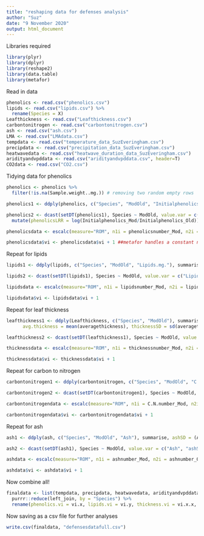 ---
title: "reshaping data for defenses analysis"
author: "Suz"
date: "9 November 2020"
output: html_document
---

Libraries required

```{r}
library(plyr)
library(dplyr)
library(reshape2)
library(data.table)
library(metafor)
```

Read in data
```{r}
phenolics <- read.csv("phenolics.csv")
lipids <- read.csv("lipids.csv") %>%
  rename(Species = X)
Leafthickness <- read.csv("Leafthickness.csv")
carbontonitrogen <- read.csv("carbontonitrogen.csv")
ash <- read.csv("ash.csv")
LMA <- read.csv("LMAdata.csv")
tempdata <- read.csv("temperature_data_SuzEveringham.csv")
precipdata <- read.csv("precipitation_data_SuzEveringham.csv")
heatwavedata <- read.csv("heatwave_duration_data_SuzEveringham.csv")
aridityandvpddata <- read.csv("aridityandvpddata.csv", header=T)
CO2data <- read.csv("CO2.csv")
```

Tidying data for phenolics

```{r}
phenolics <- phenolics %>%
  filter(!is.na(Sample.weight..mg.)) # removing two random empty rows 

phenolics1 <- ddply(phenolics, c("Species", "ModOld", "Initialphenolics"), summarise, PhenolicsSD = (Initialphenolics)*0, phenolicsnumber = dplyr::n()) #just trying to do a trick to make SD = 0 to work in metafor,               otherwise doing SD normally gives NAs

phenolics2 <- dcast(setDT(phenolics1), Species ~ ModOld, value.var = c("Initialphenolics", "PhenolicsSD", "phenolicsnumber")) %>%
  mutate(phenolicsLRR = log(Initialphenolics_Mod/Initialphenolics_Old))

phenolicsdata <- escalc(measure="ROM", n1i = phenolicsnumber_Mod, n2i = phenolicsnumber_Old, m1i = Initialphenolics_Mod, m2i = Initialphenolics_Old, sd1i = PhenolicsSD_Mod, sd2i = PhenolicsSD_Old, data = phenolics2)

phenolicsdata$vi <- phenolicsdata$vi + 1 ##metafor handles a constant number of 1 for variance                                    #but wont really handle a constant variance of 0
```

Repeat for lipids

```{r}
lipids1 <- ddply(lipids, c("Species", "ModOld", "Lipids.mg."), summarise, lipidsSD = (Lipids.mg.)*0, lipidsnumber = dplyr::n())

lipids2 <- dcast(setDT(lipids1), Species ~ ModOld, value.var = c("Lipids.mg.", "lipidsSD", "lipidsnumber")) %>% mutate(lipidsLRR = log(Lipids.mg._Mod/Lipids.mg._Old))

lipidsdata <- escalc(measure="ROM", n1i = lipidsnumber_Mod, n2i = lipidsnumber_Old, m1i = Lipids.mg._Mod, m2i = Lipids.mg._Old, sd1i = lipidsSD_Mod, sd2i = lipidsSD_Old, data = lipids2)

lipidsdata$vi <- lipidsdata$vi + 1
```

Repeat for leaf thickness

```{r}
leafthickness1 <- ddply(Leafthickness, c("Species", "ModOld"), summarise,  
      avg.thickness = mean(averagethickness), thicknessSD = sd(averagethickness), thicknessnumber = dplyr::n()) #thickness uses multiple data points for each species (therefore this data cleaning method uses the old way - see Everingham et al. 2021, Ecology)

leafthickness2 <- dcast(setDT(leafthickness1), Species ~ ModOld, value.var = c("avg.thickness", "thicknessSD", "thicknessnumber")) %>% mutate(thicknessLRR = log(avg.thickness_Mod/avg.thickness_Old))

thicknessdata <- escalc(measure="ROM", n1i = thicknessnumber_Mod, n2i = thicknessnumber_Old, m1i = avg.thickness_Mod, m2i = avg.thickness_Old, sd1i = thicknessSD_Mod, sd2i = thicknessSD_Old, data = leafthickness2)

thicknessdata$vi <- thicknessdata$vi + 1
```

Repeat for carbon to nitrogen

```{r}
carbontonitrogen1 <- ddply(carbontonitrogen, c("Species", "ModOld", "C.N"), summarise, C.N.SD = (C.N)*0, C.N.number = dplyr::n())

carbontonitrogen2 <- dcast(setDT(carbontonitrogen1), Species ~ ModOld, value.var = c("C.N", "C.N.SD", "C.N.number")) %>% mutate(C.N.LRR = log(C.N_Mod/C.N_Old))

carbontonitrogendata <- escalc(measure="ROM", n1i = C.N.number_Mod, n2i = C.N.number_Old, m1i = C.N_Mod, m2i = C.N_Old, sd1i = C.N.SD_Mod, sd2i = C.N.SD_Old, data = carbontonitrogen2)

carbontonitrogendata$vi <- carbontonitrogendata$vi + 1
```

Repeat for ash

```{r}
ash1 <- ddply(ash, c("Species", "ModOld", "Ash"), summarise, ashSD = (Ash)*0, ashnumber = dplyr::n())

ash2 <- dcast(setDT(ash1), Species ~ ModOld, value.var = c("Ash", "ashSD", "ashnumber")) %>% mutate(ashLRR = log(Ash_Mod/Ash_Old))

ashdata <- escalc(measure="ROM", n1i = ashnumber_Mod, n2i = ashnumber_Old, m1i = Ash_Mod, m2i = Ash_Old, sd1i = ashSD_Mod, sd2i = ashSD_Old, data = ash2)

ashdata$vi <- ashdata$vi + 1
```



Now combine all!

```{r}
finaldata <- list(tempdata, precipdata, heatwavedata, aridityandvpddata, CO2data, phenolicsdata, lipidsdata, thicknessdata, carbontonitrogendata, ashdata, LMA) %>%
  purrr::reduce(left_join, by = "Species") %>%
  rename(phenolics.vi = vi.x, lipids.vi = vi.y, thickness.vi = vi.x.x, C.N.vi = vi.y.y, ash.vi = vi)
```

Now saving as a csv file for further analyses

```{r}
write.csv(finaldata, "defensesdatafull.csv")
```

